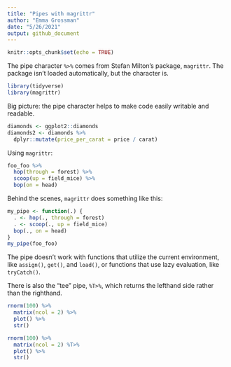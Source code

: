 ```yaml
---
title: "Pipes with magrittr"
author: "Emma Grossman"
date: "5/26/2021"
output: github_document
---
```


```r
knitr::opts_chunk$set(echo = TRUE)
```

The pipe character `%>%` comes from Stefan Milton's package, `magrittr`. The package isn't loaded automatically, but the character is.

```r
library(tidyverse)
library(magrittr)
```

Big picture: the pipe character helps to make code easily writable and readable. 

```r
diamonds <- ggplot2::diamonds
diamonds2 <- diamonds %>%
  dplyr::mutate(price_per_carat = price / carat)
```

Using `magrittr`: 
```r
foo_foo %>%
  hop(through = forest) %>%
  scoop(up = field_mice) %>%
  bop(on = head)
```


Behind the scenes, `magrittr` does something like this:
```r
my_pipe <- function(.) {
  . <- hop(., through = forest)
  . <- scoop(., up = field_mice)
  bop(., on = head)
}
my_pipe(foo_foo)
```

The pipe doesn't work with functions that utilize the current environment, like `assign()`, `get()`, and `load()`, or functions that use lazy evaluation, like `tryCatch()`. 

There is also the "tee" pipe, `%T>%`, which returns the lefthand side rather than the righthand. 

```r
rnorm(100) %>%
  matrix(ncol = 2) %>%
  plot() %>%
  str()

rnorm(100) %>%
  matrix(ncol = 2) %T>%
  plot() %>%
  str()
```














